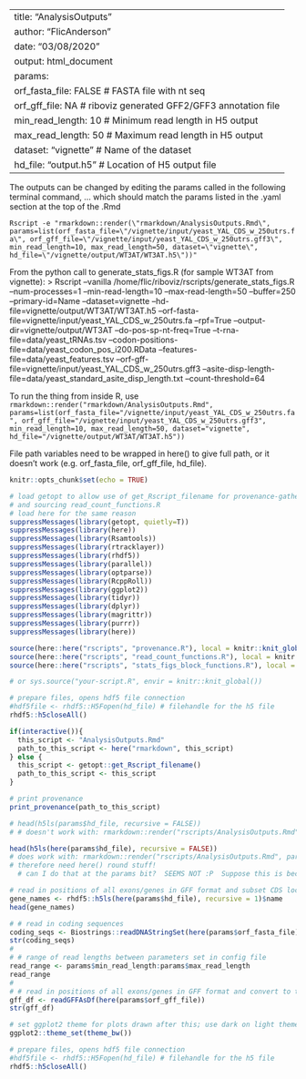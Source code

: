 
---
title: "AnalysisOutputs"
author: "FlicAnderson"
date: "03/08/2020"
output: html_document
params:
  orf_fasta_file: FALSE  # FASTA file with nt seq
  orf_gff_file: NA  # riboviz generated GFF2/GFF3 annotation file
  min_read_length: 10  # Minimum read length in H5 output
  max_read_length: 50  # Maximum read length in H5 output
  dataset: "vignette"  # Name of the dataset
  hd_file: "output.h5"  # Location of H5 output file
---

The outputs can be changed by editing the params called in the following terminal command, 
... which should match the params listed in the .yaml section at the top of the .Rmd

`Rscript -e "rmarkdown::render(\"rmarkdown/AnalysisOutputs.Rmd\", params=list(orf_fasta_file=\"/vignette/input/yeast_YAL_CDS_w_250utrs.fa\", orf_gff_file=\"/vignette/input/yeast_YAL_CDS_w_250utrs.gff3\", min_read_length=10, max_read_length=50, dataset=\"vignette\", hd_file=\"/vignette/output/WT3AT/WT3AT.h5\"))"`

From the python call to generate_stats_figs.R (for sample WT3AT from vignette):
> Rscript --vanilla /home/flic/riboviz/rscripts/generate_stats_figs.R --num-processes=1 --min-read-length=10 --max-read-length=50 --buffer=250 --primary-id=Name --dataset=vignette --hd-file=vignette/output/WT3AT/WT3AT.h5 --orf-fasta-file=vignette/input/yeast_YAL_CDS_w_250utrs.fa --rpf=True --output-dir=vignette/output/WT3AT --do-pos-sp-nt-freq=True --t-rna-file=data/yeast_tRNAs.tsv --codon-positions-file=data/yeast_codon_pos_i200.RData --features-file=data/yeast_features.tsv --orf-gff-file=vignette/input/yeast_YAL_CDS_w_250utrs.gff3 --asite-disp-length-file=data/yeast_standard_asite_disp_length.txt --count-threshold=64

To run the thing from inside R, use `rmarkdown::render("rmarkdown/AnalysisOutputs.Rmd", params=list(orf_fasta_file="/vignette/input/yeast_YAL_CDS_w_250utrs.fa", orf_gff_file="/vignette/input/yeast_YAL_CDS_w_250utrs.gff3", min_read_length=10, max_read_length=50, dataset="vignette", hd_file="/vignette/output/WT3AT/WT3AT.h5"))`


File path variables need to be wrapped in here() to give full path, or it doesn't work (e.g. orf_fasta_file, orf_gff_file, hd_file).

```r
knitr::opts_chunk$set(echo = TRUE)

# load getopt to allow use of get_Rscript_filename for provenance-gathering
# and sourcing read_count_functions.R
# load here for the same reason
suppressMessages(library(getopt, quietly=T))
suppressMessages(library(here))
suppressMessages(library(Rsamtools))
suppressMessages(library(rtracklayer))
suppressMessages(library(rhdf5))
suppressMessages(library(parallel))
suppressMessages(library(optparse))
suppressMessages(library(RcppRoll))
suppressMessages(library(ggplot2))
suppressMessages(library(tidyr))
suppressMessages(library(dplyr))
suppressMessages(library(magrittr))
suppressMessages(library(purrr))
suppressMessages(library(here))
```

```r

source(here::here("rscripts", "provenance.R"), local = knitr::knit_global())
source(here::here("rscripts", "read_count_functions.R"), local = knitr::knit_global())
source(here::here("rscripts", "stats_figs_block_functions.R"), local = knitr::knit_global())

# or sys.source("your-script.R", envir = knitr::knit_global())
```

```r
# prepare files, opens hdf5 file connection
#hdf5file <- rhdf5::H5Fopen(hd_file) # filehandle for the h5 file
rhdf5::h5closeAll()
```

```r
if(interactive()){
  this_script <- "AnalysisOutputs.Rmd"
  path_to_this_script <- here("rmarkdown", this_script)
} else {
  this_script <- getopt::get_Rscript_filename()
  path_to_this_script <- this_script
}

# print provenance
print_provenance(path_to_this_script)

```

```r

# head(h5ls(params$hd_file, recursive = FALSE)) 
# # doesn't work with: rmarkdown::render("rscripts/AnalysisOutputs.Rmd", params=list(hd_file="vignette/output/WT3AT/WT3AT.h5"))

head(h5ls(here(params$hd_file), recursive = FALSE))
# does work with: rmarkdown::render("rscripts/AnalysisOutputs.Rmd", params=list(hd_file="vignette/output/WT3AT/WT3AT.h5"))
# therefore need here() round stuff!
  # can I do that at the params bit?  SEEMS NOT :P  Suppose this is because I haven't library(here)'d yet.

# read in positions of all exons/genes in GFF format and subset CDS locations
gene_names <- rhdf5::h5ls(here(params$hd_file), recursive = 1)$name
head(gene_names)

# # read in coding sequences
coding_seqs <- Biostrings::readDNAStringSet(here(params$orf_fasta_file))
str(coding_seqs)
# 
# # range of read lengths between parameters set in config file
read_range <- params$min_read_length:params$max_read_length
read_range
# 
# # read in positions of all exons/genes in GFF format and convert to tibble data frame
gff_df <- readGFFAsDf(here(params$orf_gff_file))
str(gff_df)

# set ggplot2 theme for plots drawn after this; use dark on light theme
ggplot2::theme_set(theme_bw())
```




```r
# prepare files, opens hdf5 file connection
#hdf5file <- rhdf5::H5Fopen(hd_file) # filehandle for the h5 file
rhdf5::h5closeAll()
```
